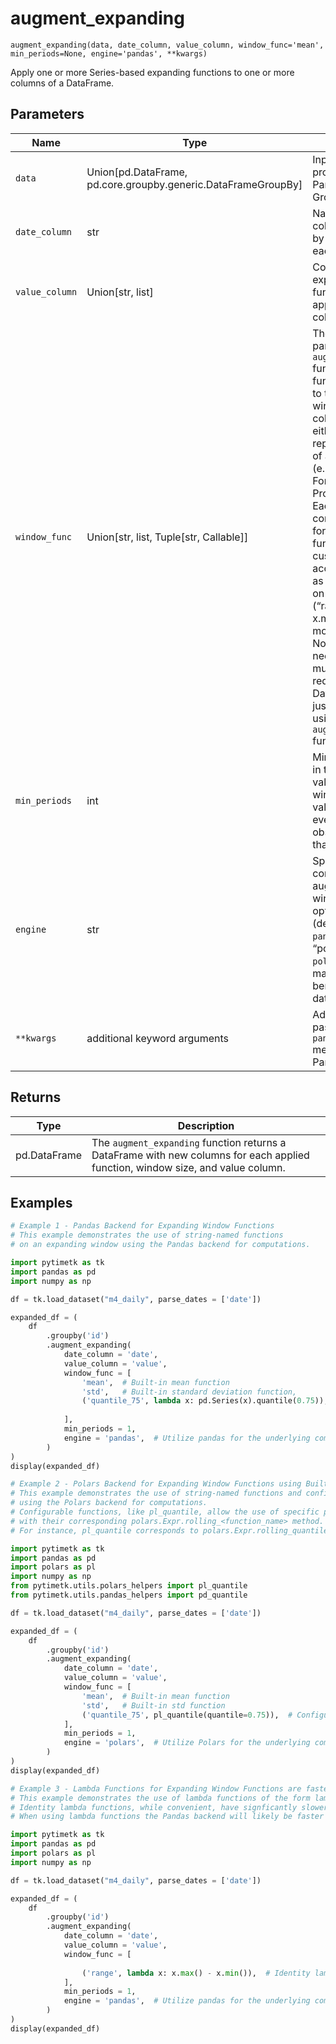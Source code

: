 # augment_expanding { #pytimetk.augment_expanding }

`augment_expanding(data, date_column, value_column, window_func='mean', min_periods=None, engine='pandas', **kwargs)`

Apply one or more Series-based expanding functions to one or more columns of a DataFrame.

## Parameters

| Name           | Type                                                            | Description                                                                                                                                                                                                                                                                                                                                                                                                                                                                                                                                                                                                                                                                                                                                                                                                    | Default    |
|----------------|-----------------------------------------------------------------|----------------------------------------------------------------------------------------------------------------------------------------------------------------------------------------------------------------------------------------------------------------------------------------------------------------------------------------------------------------------------------------------------------------------------------------------------------------------------------------------------------------------------------------------------------------------------------------------------------------------------------------------------------------------------------------------------------------------------------------------------------------------------------------------------------------|------------|
| `data`         | Union\[pd.DataFrame, pd.core.groupby.generic.DataFrameGroupBy\] | Input data to be processed. Can be a Pandas DataFrame or a GroupBy object.                                                                                                                                                                                                                                                                                                                                                                                                                                                                                                                                                                                                                                                                                                                                     | _required_ |
| `date_column`  | str                                                             | Name of the datetime column. Data is sorted by this column within each group.                                                                                                                                                                                                                                                                                                                                                                                                                                                                                                                                                                                                                                                                                                                                  | _required_ |
| `value_column` | Union\[str, list\]                                              | Column(s) to which the expanding window functions should be applied. Can be a single column name or a list.                                                                                                                                                                                                                                                                                                                                                                                                                                                                                                                                                                                                                                                                                                    | _required_ |
| `window_func`  | Union\[str, list, Tuple\[str, Callable\]\]                      | The `window_func` parameter in the `augment_expanding` function specifies the function(s) to be applied to the expanding windows of the value column(s).  1. It can be either:     - A string representing the name of a standard function (e.g., 'mean', 'sum').      2. For custom functions:     - Provide a list of tuples. Each tuple should contain a custom name for the function and the function itself.     - Each custom function should accept a Pandas Series as its input and operate on that series.       Example: ("range", lambda x: x.max() - x.min())  (See more Examples below.)  Note: If your function needs to operate on multiple columns (i.e., it requires access to a DataFrame rather than just a Series), consider using the `augment_expanding_apply` function in this library. | `'mean'`   |
| `min_periods`  | int                                                             | Minimum observations in the window to have a value. Defaults to the window size. If set, a value will be produced even if fewer observations are present than the window size.                                                                                                                                                                                                                                                                                                                                                                                                                                                                                                                                                                                                                                 | `None`     |
| `engine`       | str                                                             | Specifies the backend computation library for augmenting expanding window functions.   The options are:     - "pandas" (default): Uses the `pandas` library.     - "polars": Uses the `polars` library, which may offer performance benefits for larger datasets.                                                                                                                                                                                                                                                                                                                                                                                                                                                                                                                                              | `'pandas'` |
| `**kwargs`     | additional keyword arguments                                    | Additional arguments passed to the `pandas.Series.expanding` method when using the Pandas engine.                                                                                                                                                                                                                                                                                                                                                                                                                                                                                                                                                                                                                                                                                                              | `{}`       |

## Returns

| Type         | Description                                                                                                                     |
|--------------|---------------------------------------------------------------------------------------------------------------------------------|
| pd.DataFrame | The `augment_expanding` function returns a DataFrame with new columns for each applied function, window size, and value column. |

## Examples

```python
# Example 1 - Pandas Backend for Expanding Window Functions
# This example demonstrates the use of string-named functions 
# on an expanding window using the Pandas backend for computations.

import pytimetk as tk
import pandas as pd
import numpy as np

df = tk.load_dataset("m4_daily", parse_dates = ['date'])

expanded_df = (
    df
        .groupby('id')
        .augment_expanding(
            date_column = 'date', 
            value_column = 'value', 
            window_func = [
                'mean',  # Built-in mean function
                'std',   # Built-in standard deviation function,
                ('quantile_75', lambda x: pd.Series(x).quantile(0.75)),  # Custom quantile function
                
            ],
            min_periods = 1,
            engine = 'pandas',  # Utilize pandas for the underlying computations
        )
)
display(expanded_df)
```


```python
# Example 2 - Polars Backend for Expanding Window Functions using Built-Ins (538X Faster than Pandas)
# This example demonstrates the use of string-named functions and configurable functions 
# using the Polars backend for computations.
# Configurable functions, like pl_quantile, allow the use of specific parameters associated 
# with their corresponding polars.Expr.rolling_<function_name> method.
# For instance, pl_quantile corresponds to polars.Expr.rolling_quantile.

import pytimetk as tk
import pandas as pd
import polars as pl
import numpy as np
from pytimetk.utils.polars_helpers import pl_quantile
from pytimetk.utils.pandas_helpers import pd_quantile

df = tk.load_dataset("m4_daily", parse_dates = ['date'])

expanded_df = (
    df
        .groupby('id')
        .augment_expanding(
            date_column = 'date', 
            value_column = 'value', 
            window_func = [
                'mean',  # Built-in mean function
                'std',   # Built-in std function
                ('quantile_75', pl_quantile(quantile=0.75)),  # Configurable with all parameters found in polars.Expr.rolling_quantile
            ],
            min_periods = 1,
            engine = 'polars',  # Utilize Polars for the underlying computations
        )
)
display(expanded_df)
```

```python
# Example 3 - Lambda Functions for Expanding Window Functions are faster in Pandas than Polars
# This example demonstrates the use of lambda functions of the form lambda x: x
# Identity lambda functions, while convenient, have signficantly slower performance.
# When using lambda functions the Pandas backend will likely be faster than Polars.

import pytimetk as tk
import pandas as pd
import polars as pl
import numpy as np

df = tk.load_dataset("m4_daily", parse_dates = ['date'])

expanded_df = (
    df
        .groupby('id')
        .augment_expanding(
            date_column = 'date', 
            value_column = 'value', 
            window_func = [
                
                ('range', lambda x: x.max() - x.min()),  # Identity lambda function: can be slower, especially in Polars
            ],
            min_periods = 1,
            engine = 'pandas',  # Utilize pandas for the underlying computations
        )
)
display(expanded_df)
```